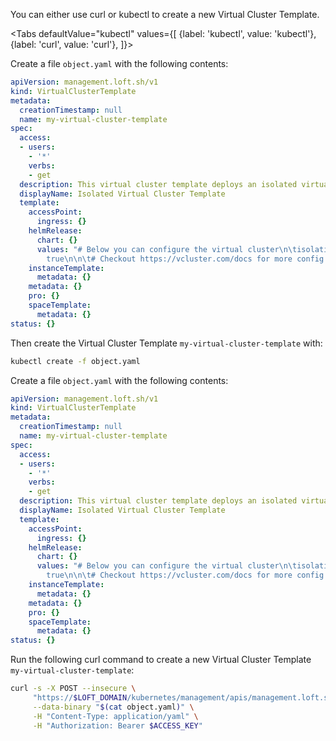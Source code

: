 

You can either use curl or kubectl to create a new Virtual Cluster Template.

<Tabs
    defaultValue="kubectl"
    values={[
      {label: 'kubectl', value: 'kubectl'},
      {label: 'curl', value: 'curl'},
    ]}>
  <TabItem value="kubectl">


Create a file `object.yaml` with the following contents:
```yaml
apiVersion: management.loft.sh/v1
kind: VirtualClusterTemplate
metadata:
  creationTimestamp: null
  name: my-virtual-cluster-template
spec:
  access:
  - users:
    - '*'
    verbs:
    - get
  description: This virtual cluster template deploys an isolated virtual cluster
  displayName: Isolated Virtual Cluster Template
  template:
    accessPoint:
      ingress: {}
    helmRelease:
      chart: {}
      values: "# Below you can configure the virtual cluster\n\tisolation:\n\t enabled:
        true\n\n\t# Checkout https://vcluster.com/docs for more config options"
    instanceTemplate:
      metadata: {}
    metadata: {}
    pro: {}
    spaceTemplate:
      metadata: {}
status: {}

```

Then create the Virtual Cluster Template `my-virtual-cluster-template` with:
```bash
kubectl create -f object.yaml 
```


  </TabItem>
  <TabItem value="curl">


Create a file `object.yaml` with the following contents:
```yaml
apiVersion: management.loft.sh/v1
kind: VirtualClusterTemplate
metadata:
  creationTimestamp: null
  name: my-virtual-cluster-template
spec:
  access:
  - users:
    - '*'
    verbs:
    - get
  description: This virtual cluster template deploys an isolated virtual cluster
  displayName: Isolated Virtual Cluster Template
  template:
    accessPoint:
      ingress: {}
    helmRelease:
      chart: {}
      values: "# Below you can configure the virtual cluster\n\tisolation:\n\t enabled:
        true\n\n\t# Checkout https://vcluster.com/docs for more config options"
    instanceTemplate:
      metadata: {}
    metadata: {}
    pro: {}
    spaceTemplate:
      metadata: {}
status: {}

```

Run the following curl command to create a new Virtual Cluster Template `my-virtual-cluster-template`:
```bash
curl -s -X POST --insecure \
     "https://$LOFT_DOMAIN/kubernetes/management/apis/management.loft.sh/v1/virtualclustertemplates" \
     --data-binary "$(cat object.yaml)" \
     -H "Content-Type: application/yaml" \
     -H "Authorization: Bearer $ACCESS_KEY"
```


  </TabItem>
</Tabs>

